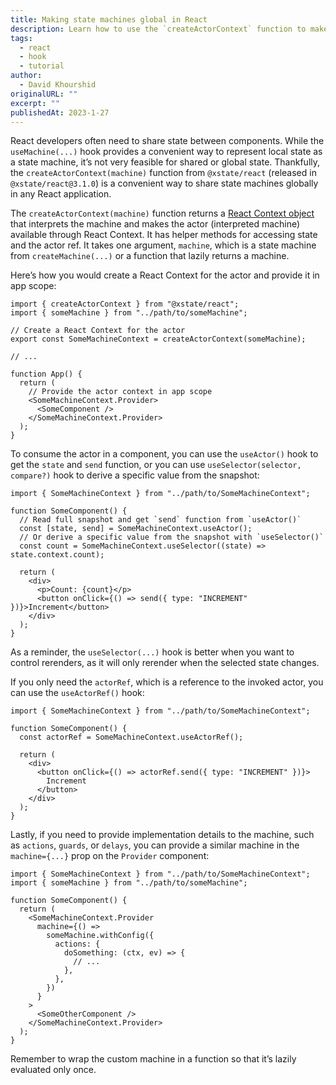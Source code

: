```yaml
---
title: Making state machines global in React
description: Learn how to use the `createActorContext` function to make state machines global in React.
tags:
  - react
  - hook
  - tutorial
author:
  - David Khourshid
originalURL: ""
excerpt: ""
publishedAt: 2023-1-27
---
```


React developers often need to share state between components. While the `useMachine(...)` hook provides a convenient way to represent local state as a state machine, it’s not very feasible for shared or global state. Thankfully, the `createActorContext(machine)` function from `@xstate/react` (released in `@xstate/react@3.1.0`) is a convenient way to share state machines globally in any React application.

The `createActorContext(machine)` function returns a [React Context object](https://beta.reactjs.org/learn/passing-data-deeply-with-context) that interprets the machine and makes the actor (interpreted machine) available through React Context. It has helper methods for accessing state and the actor ref. It takes one argument, `machine`, which is a state machine from `createMachine(...)` or a function that lazily returns a machine.

Here’s how you would create a React Context for the actor and provide it in app scope:

```tsx
import { createActorContext } from "@xstate/react";
import { someMachine } from "../path/to/someMachine";

// Create a React Context for the actor
export const SomeMachineContext = createActorContext(someMachine);

// ...

function App() {
  return (
    // Provide the actor context in app scope
    <SomeMachineContext.Provider>
      <SomeComponent />
    </SomeMachineContext.Provider>
  );
}
```

To consume the actor in a component, you can use the `useActor()` hook to get the `state` and `send` function, or you can use `useSelector(selector, compare?)` hook to derive a specific value from the snapshot:

```tsx
import { SomeMachineContext } from "../path/to/SomeMachineContext";

function SomeComponent() {
  // Read full snapshot and get `send` function from `useActor()`
  const [state, send] = SomeMachineContext.useActor();
  // Or derive a specific value from the snapshot with `useSelector()`
  const count = SomeMachineContext.useSelector((state) => state.context.count);

  return (
    <div>
      <p>Count: {count}</p>
      <button onClick={() => send({ type: "INCREMENT" })}>Increment</button>
    </div>
  );
}
```

As a reminder, the `useSelector(...)` hook is better when you want to control rerenders, as it will only rerender when the selected state changes.

If you only need the `actorRef`, which is a reference to the invoked actor, you can use the `useActorRef()` hook:

```tsx
import { SomeMachineContext } from "../path/to/SomeMachineContext";

function SomeComponent() {
  const actorRef = SomeMachineContext.useActorRef();

  return (
    <div>
      <button onClick={() => actorRef.send({ type: "INCREMENT" })}>
        Increment
      </button>
    </div>
  );
}
```

Lastly, if you need to provide implementation details to the machine, such as `actions`, `guards`, or `delays`, you can provide a similar machine in the `machine={...}` prop on the `Provider` component:

```tsx
import { SomeMachineContext } from "../path/to/SomeMachineContext";
import { someMachine } from "../path/to/someMachine";

function SomeComponent() {
  return (
    <SomeMachineContext.Provider
      machine={() =>
        someMachine.withConfig({
          actions: {
            doSomething: (ctx, ev) => {
              // ...
            },
          },
        })
      }
    >
      <SomeOtherComponent />
    </SomeMachineContext.Provider>
  );
}
```

Remember to wrap the custom machine in a function so that it’s lazily evaluated only once.

